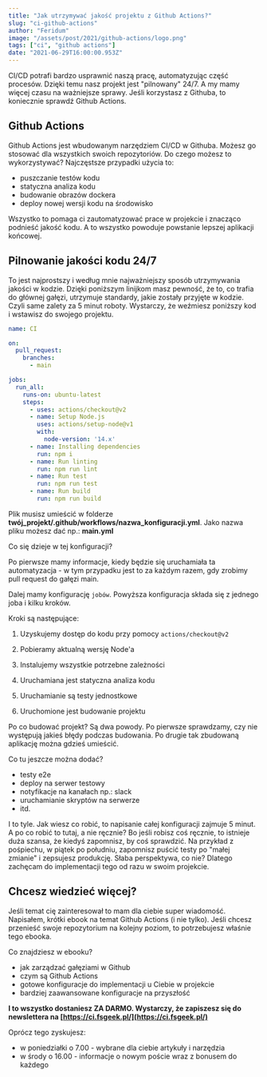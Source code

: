 ```yaml
---
title: "Jak utrzymywać jakość projektu z Github Actions?"
slug: "ci-github-actions"
author: "Feridum"
image: "/assets/post/2021/github-actions/logo.png"
tags: ["ci", "github actions"]
date: "2021-06-29T16:00:00.953Z"
---
```


CI/CD potrafi bardzo usprawnić naszą pracę, automatyzując część procesów. Dzięki temu nasz projekt jest "pilnowany" 24/7. A my mamy więcej czasu na ważniejsze sprawy. Jeśli korzystasz z Githuba, to koniecznie sprawdź Github Actions.



## Github Actions

Github Actions jest wbudowanym narzędziem CI/CD w Githuba. Możesz go stosować dla wszystkich swoich repozytoriów. Do czego możesz to wykorzystywać? Najczęstsze przypadki użycia to: 

- puszczanie testów kodu
- statyczna analiza kodu
- budowanie obrazów dockera
- deploy nowej wersji kodu na środowisko

Wszystko to pomaga ci zautomatyzować prace w projekcie i znacząco podnieść jakość kodu. A to wszystko powoduje powstanie lepszej aplikacji końcowej.

## Pilnowanie jakości kodu 24/7

To jest najprostszy i według mnie najważniejszy sposób utrzymywania jakości w kodzie. Dzięki poniższym linijkom masz pewność, że to, co trafia do głównej gałęzi, utrzymuje standardy, jakie zostały przyjęte w kodzie. Czyli same zalety za 5 minut roboty. Wystarczy, że weźmiesz poniższy kod i wstawisz do swojego projektu.

```yaml
name: CI

on:
  pull_request:
    branches: 
      - main

jobs:
  run_all:
    runs-on: ubuntu-latest
    steps:
      - uses: actions/checkout@v2
      - name: Setup Node.js
        uses: actions/setup-node@v1
        with:
          node-version: '14.x'
      - name: Installing dependencies
        run: npm i
      - name: Run linting
        run: npm run lint
      - name: Run test
        run: npm run test
      - name: Run build
        run: npm run build
```

Plik musisz umieścić w folderze **twój_projekt/.github/workflows/nazwa_konfiguracji.yml**. Jako nazwa pliku możesz dać np.: **main.yml**

Co się dzieje w tej konfiguracji?

Po pierwsze mamy informacje, kiedy będzie się uruchamiała ta automatyzacja - w tym przypadku jest to za każdym razem, gdy zrobimy pull request do gałęzi main.

Dalej mamy konfigurację `jobów`. Powyższa konfiguracja składa się z jednego joba i kilku kroków. 

Kroki są następujące: 
1. Uzyskujemy dostęp do kodu przy pomocy `actions/checkout@v2`

2. Pobieramy aktualną wersję Node'a 

3. Instalujemy wszystkie potrzebne zależności

4. Uruchamiana jest statyczna analiza kodu

5. Uruchamianie są testy jednostkowe

6. Uruchomione jest budowanie projektu

Po co budować projekt? Są dwa powody. Po pierwsze sprawdzamy, czy nie występują jakieś błędy podczas budowania. Po drugie tak zbudowaną aplikację można gdzieś umieścić.

Co tu jeszcze można dodać? 

- testy e2e
- deploy na serwer testowy
- notyfikacje na kanałach np.: slack
- uruchamianie skryptów na serwerze
- itd.

I to tyle. Jak wiesz co robić, to napisanie całej konfiguracji zajmuje 5 minut. A po co robić to tutaj, a nie ręcznie? Bo jeśli robisz coś ręcznie, to istnieje duża szansa, że kiedyś zapomnisz, by coś sprawdzić. Na przykład z pośpiechu, w piątek po południu, zapomnisz puścić testy po "małej zmianie" i zepsujesz produkcję. Słaba perspektywa, co nie? Dlatego zachęcam do implementacji tego od razu w swoim projekcie.

## Chcesz wiedzieć więcej?

Jeśli temat cię zainteresował to mam dla ciebie super wiadomość. Napisałem, krótki ebook na temat Github Actions (i nie tylko). Jeśli chcesz przenieść swoje repozytorium na kolejny poziom, to potrzebujesz właśnie tego ebooka. 

Co znajdziesz w ebooku?

- jak zarządzać gałęziami w Github
- czym są Github Actions
- gotowe konfiguracje do implementacji u Ciebie w projekcie
- bardziej zaawansowane konfiguracje na przyszłość

**I to wszystko dostaniesz ZA DARMO. Wystarczy, że zapiszesz się do newslettera na [https://ci.fsgeek.pl/](https://ci.fsgeek.pl/)**

Oprócz tego zyskujesz:

- w poniedziałki o 7.00 - wybrane dla ciebie artykuły i narzędzia
- w środy o 16.00 - informacje o nowym poście wraz z bonusem do każdego